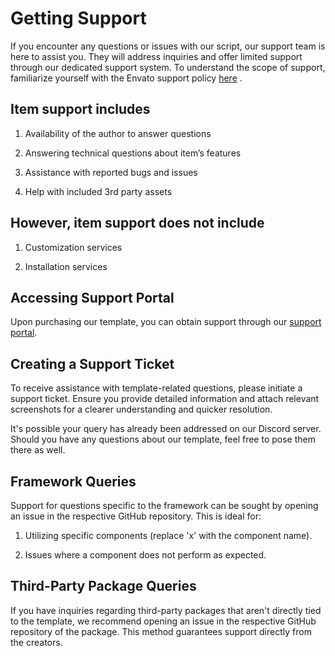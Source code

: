 
# Getting Support

If you encounter any questions or issues with our script, our support team is here to assist you. They will address inquiries and offer limited support through our dedicated support system. To understand the scope of support, familiarize yourself with the Envato support policy
[here](https://themeforest.net/page/item_support_policy) .

## Item support includes

1. Availability of the author to answer questions

2. Answering technical questions about item’s features

3. Assistance with reported bugs and issues

4. Help with included 3rd party assets

## However, item support does not include

1. Customization services

2. Installation services

## Accessing Support Portal

Upon purchasing our template, you can obtain support through our [support portal](https://codeshaperbd.freshdesk.com/).

## Creating a Support Ticket

To receive assistance with template-related questions, please initiate a support ticket. Ensure you provide detailed information and attach relevant screenshots for a clearer understanding and quicker resolution.

<Callout type="info">
  It's possible your query has already been addressed on our Discord server.
  Should you have any questions about our template, feel free to pose them there
  as well.
</Callout>

## Framework Queries

Support for questions specific to the framework can be sought by opening an issue in the respective GitHub repository. This is ideal for:

1. Utilizing specific components (replace 'x' with the component name).

2. Issues where a component does not perform as expected.

## Third-Party Package Queries

If you have inquiries regarding third-party packages that aren't directly tied to the template, we recommend opening an issue in the respective GitHub repository of the package. This method guarantees support directly from the creators.
